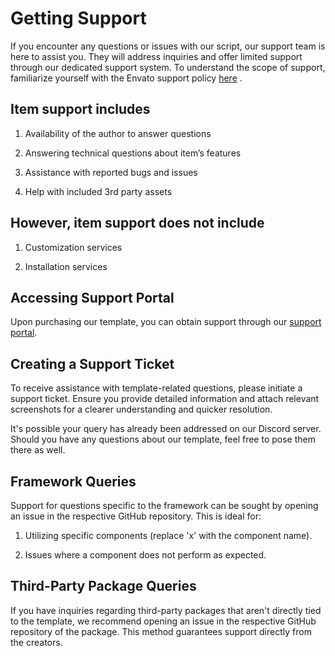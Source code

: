 
# Getting Support

If you encounter any questions or issues with our script, our support team is here to assist you. They will address inquiries and offer limited support through our dedicated support system. To understand the scope of support, familiarize yourself with the Envato support policy
[here](https://themeforest.net/page/item_support_policy) .

## Item support includes

1. Availability of the author to answer questions

2. Answering technical questions about item’s features

3. Assistance with reported bugs and issues

4. Help with included 3rd party assets

## However, item support does not include

1. Customization services

2. Installation services

## Accessing Support Portal

Upon purchasing our template, you can obtain support through our [support portal](https://codeshaperbd.freshdesk.com/).

## Creating a Support Ticket

To receive assistance with template-related questions, please initiate a support ticket. Ensure you provide detailed information and attach relevant screenshots for a clearer understanding and quicker resolution.

<Callout type="info">
  It's possible your query has already been addressed on our Discord server.
  Should you have any questions about our template, feel free to pose them there
  as well.
</Callout>

## Framework Queries

Support for questions specific to the framework can be sought by opening an issue in the respective GitHub repository. This is ideal for:

1. Utilizing specific components (replace 'x' with the component name).

2. Issues where a component does not perform as expected.

## Third-Party Package Queries

If you have inquiries regarding third-party packages that aren't directly tied to the template, we recommend opening an issue in the respective GitHub repository of the package. This method guarantees support directly from the creators.
